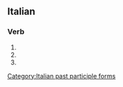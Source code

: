 ==Italian==

===Verb===
{{head|it|verb form}}

# {{inflection of|falsificare||2|p|pres|indc|lang=it}}
# {{inflection of|falsificare||2|p|impr|lang=it}}
# {{feminine plural of|falsificato|lang=it}}

[[Category:Italian past participle forms]]